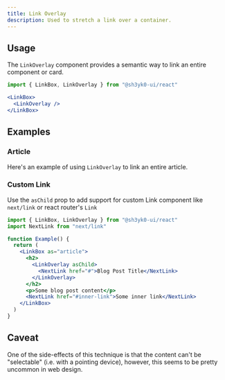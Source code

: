 ```yaml
---
title: Link Overlay
description: Used to stretch a link over a container.
---
```


<ExampleTabs name="link-overlay-basic" />

## Usage

The `LinkOverlay` component provides a semantic way to link an entire component
or card.

```jsx
import { LinkBox, LinkOverlay } from "@sh3yk0-ui/react"
```

```jsx
<LinkBox>
  <LinkOverlay />
</LinkBox>
```

## Examples

### Article

Here's an example of using `LinkOverlay` to link an entire article.

<ExampleTabs name="link-overlay-article" />

### Custom Link

Use the `asChild` prop to add support for custom Link component like `next/link`
or react router's `Link`

```jsx
import { LinkBox, LinkOverlay } from "@sh3yk0-ui/react"
import NextLink from "next/link"

function Example() {
  return (
    <LinkBox as="article">
      <h2>
        <LinkOverlay asChild>
          <NextLink href="#">Blog Post Title</NextLink>
        </LinkOverlay>
      </h2>
      <p>Some blog post content</p>
      <NextLink href="#inner-link">Some inner link</NextLink>
    </LinkBox>
  )
}
```

## Caveat

One of the side-effects of this technique is that the content can't be
"selectable" (i.e. with a pointing device), however, this seems to be pretty
uncommon in web design.
